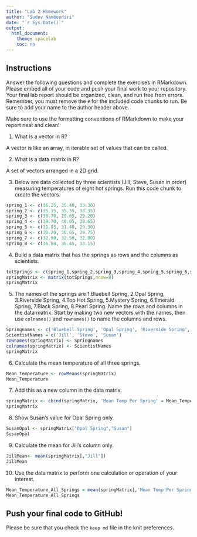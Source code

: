 ```yaml
---
title: "Lab 2 Homework"
author: "Sudev Namboodiri"
date: "`r Sys.Date()`"
output:
  html_document:
    theme: spacelab
    toc: no
---
```


## Instructions
Answer the following questions and complete the exercises in RMarkdown. Please embed all of your code and push your final work to your repository. Your final lab report should be organized, clean, and run free from errors. Remember, you must remove the `#` for the included code chunks to run. Be sure to add your name to the author header above.  

Make sure to use the formatting conventions of RMarkdown to make your report neat and clean!  

1. What is a vector in R?  

A vector is like an array, in iterable set of values that can be called. 

2. What is a data matrix in R?  

A set of vectors arranged in a 2D grid. 

3. Below are data collected by three scientists (Jill, Steve, Susan in order) measuring temperatures of eight hot springs. Run this code chunk to create the vectors.  
```r
spring_1 <- c(36.25, 35.40, 35.30)
spring_2 <- c(35.15, 35.35, 33.35)
spring_3 <- c(30.70, 29.65, 29.20)
spring_4 <- c(39.70, 40.05, 38.65)
spring_5 <- c(31.85, 31.40, 29.30)
spring_6 <- c(30.20, 30.65, 29.75)
spring_7 <- c(32.90, 32.50, 32.80)
spring_8 <- c(36.80, 36.45, 33.15)
```

4. Build a data matrix that has the springs as rows and the columns as scientists.  

```r
totSprings <- c(spring_1,spring_2,spring_3,spring_4,spring_5,spring_6,spring_7,spring_8)
springMatrix <- matrix(totSprings,nrow=8)
springMatrix
```


5. The names of the springs are 1.Bluebell Spring, 2.Opal Spring, 3.Riverside Spring, 4.Too Hot Spring, 5.Mystery Spring, 6.Emerald Spring, 7.Black Spring, 8.Pearl Spring. Name the rows and columns in the data matrix. Start by making two new vectors with the names, then use `colnames()` and `rownames()` to name the columns and rows.

```r
Springnames <- c('Bluebell Spring', 'Opal Spring', 'Riverside Spring', 'Too Hot Spring', 'Mystery Spring', 'Emerald Spring', 'Black Spring', 'Pearl Spring')
ScientistNames = c('Jill', 'Steve', 'Susan')
rownames(springMatrix) <- Springnames
colnames(springMatrix) <- ScientistNames
springMatrix

```


6. Calculate the mean temperature of all three springs.

```r
Mean_Temperature <- rowMeans(springMatrix)
Mean_Temperature
```


7. Add this as a new column in the data matrix.  

```r
springMatrix <- cbind(springMatrix, 'Mean Temp Per Spring' = Mean_Temperature)
springMatrix
```
8. Show Susan's value for Opal Spring only.
```r
SusanOpal <- springMatrix["Opal Spring","Susan"]
SusanOpal
```

9. Calculate the mean for Jill's column only.  

```r

JillMean<- mean(springMatrix[,"Jill"])
JillMean

```


10. Use the data matrix to perform one calculation or operation of your interest.

```r
Mean_Temperature_All_Springs = mean(springMatrix[,'Mean Temp Per Spring'])
Mean_Temperature_All_Springs


```


## Push your final code to GitHub!
Please be sure that you check the `keep md` file in the knit preferences.  